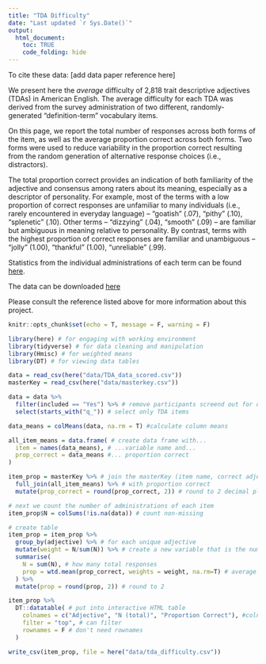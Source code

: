 ```yaml
---
title: "TDA Difficulty"
date: "Last updated `r Sys.Date()`"
output: 
  html_document:
    toc: TRUE
    code_folding: hide
---
```


To cite these data:
[add data paper reference here]

We present here the *average* difficulty of 2,818 trait descriptive adjectives (TDAs) in American English. The average difficulty for each TDA was derived from the survey administration of two different, randomly-generated "definition-term" vocabulary items. 

On this page, we report the total number of responses across both forms of the item, as well as the average proportion correct across both forms. Two forms were used to reduce variability in the proportion correct resulting from the random generation of alternative response choices (i.e., distractors).

The total proportion correct provides an indication of both familiarity of the adjective and consensus among raters about its meaning, especially as a descriptor of personality. For example, most of the terms with a low proportion of correct responses are unfamiliar to many individuals (i.e., rarely encountered in everyday language) -- "goatish" (.07), "pithy" (.10), "splenetic" (.10). Other terms -- "dizzying" (.04), "smooth" (.09) -- are familiar but ambiguous in meaning relative to personality. By contrast, terms with the highest proportion of correct responses are familiar and unambiguous -- "jolly" (1.00), "thankful" (1.00), "unreliable" (.99).

Statistics from the individual administrations of each term can be found [here](https://pie-lab.github.io/tda/item-difficulty.html).

The data can be downloaded [here](XXXXX)

Please consult the reference listed above for more information about this project.

```r
knitr::opts_chunk$set(echo = T, message = F, warning = F)
```

```r
library(here) # for engaging with working environment
library(tidyverse) # for data cleaning and manipulation
library(Hmisc) # for weighted means
library(DT) # for viewing data tables

data = read_csv(here("data/TDA_data_scored.csv"))
masterKey = read_csv(here("data/masterkey.csv"))

data = data %>%
  filter(included == "Yes") %>% # remove participants screend out for demographic and quality reasons
  select(starts_with("q_")) # select only TDA items

data_means = colMeans(data, na.rm = T) #calculate column means

all_item_means = data.frame( # create data frame with...
  item = names(data_means), # ...variable name and...
  prop_correct = data_means #... proportion correct
)

item_prop = masterKey %>% # join the masterKey (item name, correct adjective, and form)
  full_join(all_item_means) %>% # with proportion correct
  mutate(prop_correct = round(prop_correct, 2)) # round to 2 decimal places

# next we count the number of administrations of each item
item_prop$N = colSums(!is.na(data)) # count non-missing

```

```r
# create table 
item_prop = item_prop %>%
  group_by(adjective) %>% # for each unique adjective
  mutate(weight = N/sum(N)) %>% # create a new variable that is the number of responses (per item) divided by the total number of responses (across both items)
  summarise(
    N = sum(N), # how many total responses 
    prop = wtd.mean(prop_correct, weights = weight, na.rm=T) # average proportion, weighted by sample size
  ) %>%
  mutate(prop = round(prop, 2)) # round to 2

item_prop %>%
  DT::datatable( # put into interactive HTML table
    colnames = c("Adjective", "N (total)", "Proportion Correct"), #colnames
    filter = "top", # can filter
    rownames = F # don't need rownames
  )
```

```r
write_csv(item_prop, file = here("data/tda_difficulty.csv"))
```



